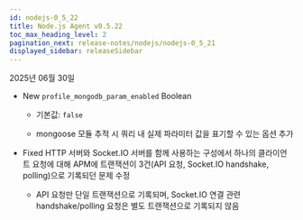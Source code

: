 ```yaml
---
id: nodejs-0_5_22
title: Node.js Agent v0.5.22
toc_max_heading_level: 2
pagination_next: release-notes/nodejs/nodejs-0_5_21
displayed_sidebar: releaseSidebar
---
```


2025년 06월 30일

- <Status priority='1'>New</Status> `profile_mongodb_param_enabled` <span class='type'>Boolean</span> 

    * 기본값: `false`

    * mongoose 모듈 추적 시 쿼리 내 실제 파라미터 값을 표기할 수 있는 옵션 추가

- <Status priority='0'>Fixed</Status> HTTP 서버와 Socket.IO 서버를 함께 사용하는 구성에서 하나의 클라이언트 요청에 대해 APM에 트랜잭션이 3건(API 요청, Socket.IO handshake, polling)으로 기록되던 문제 수정

    * API 요청만 단일 트랜잭션으로 기록되며, Socket.IO 연결 관련 handshake/polling 요청은 별도 트랜잭션으로 기록되지 않음


<DownloadNode2 ver="0.5.22" />